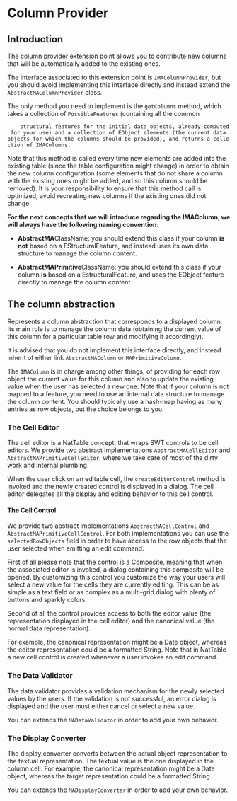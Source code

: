 =Column Provider=

==Introduction==
The column provider extension point allows you to contribute new columns that will be automatically added to the existing ones.

The interface associated to this extension point is <code>IMAColumnProvider</code>, but you should avoid implementing this interface directly and instead extend the <code>AbstractMAColumnProvider</code> class.
 
The only method you need to implement is the <code>getColumns</code> method, which takes a collection of <code>PossibleFeatures</code> (containing all the common
	 structural features for the initial data objects, already computed for your use) and a collection of <code>EObject</code> elements (the current data objects for which the columns should be provided), and returns a collection of <code>IMAColumn</code>s.

Note that this method is called every time new elements are added into the existing table (since the table configuration might change) in order to obtain the new column configuration (some elements that do not share a column with the existing ones might be added, and so this column should be removed). It is your responsibility to ensure that this method call is optimized, avoid recreating new columns if the existing ones did not change.
	 		
'''For the next concepts that we will introduce regarding the IMAColumn, we will always have the following naming convention''':

*'''AbstractMA'''ClassName: you should extend this class if your column '''is not''' based on a EStructuralFeature, and instead uses its own data structure to manage the column content.

*'''AbstractMAPrimitive'''ClassName: you should extend this class if your column '''is''' based on a EstructuralFeature, and uses the EObject feature directly to manage the column content.  

	 
==The column abstraction==
Represents a column abstraction that corresponds to a displayed column. Its main role is to manage the column data (obtaining the current value of this column for a particular table row and modifying it accordingly).

It is advised that you do not implement this interface directly, and instead inherit of either link <code>AbstractMAColumn</code> or <code>MAPrimitiveColumn</code>.

The <code>IMAColumn</code> is in charge among other things, of providing for each row object the current value for this column and also to update the existing value when the user has selected a new one. Note that if your column is not mapped to a feature, you need to use an internal data structure to manage the column content. You should typically use a hash-map having as many entries as row objects, but the choice belongs to you.

===The Cell Editor===
The cell editor is a NatTable concept, that wraps SWT controls to be cell editors. We provide two abstract implementations <code>AbstractMACellEditor</code> and <code>AbstractMAPrimitiveCellEditor</code>,  where we take care of most of the dirty work and internal plumbing.
 
When the user click on an editable cell, the <code>createEditorControl</code> method is invoked and the newly created control is displayed in a dialog. The cell editor delegates all the display and editing behavior to this cell control.

==== The Cell Control ====
We provide two abstract implementations <code>AbstractMACellControl</code> and <code>AbstractMAPrimitiveCellControl</code>. For both implementations you can use the <code>selectedRowObjects</code> field in order to have access to the row objects that the user selected when emitting an edit command. 

First of all please note that the control is a Composite, meaning that when the associated editor is invoked, a dialog containing this composite will be opened. By customizing this control you customize the way your users will select a new value for the cells they are currently editing. This can be as simple as a text field or as complex as a multi-grid dialog with plenty of buttons and sparkly colors.
 
Second of all the control provides access to both the editor value (the representation displayed in the cell editor) and the canonical value (the normal data representation).

For example, the canonical representation might be a Date object, whereas the editor representation could be a formatted String. 
Note that in NatTable a new cell control is created whenever a user invokes an edit command.

=== The Data Validator ===
The data validator provides a validation mechanism for the newly selected values by the users. If the validation is not successful, an error dialog is displayed and the user must either cancel or select a new value.

You can extends the <code>MADataValidator</code> in order to add your own behavior.

=== The Display Converter ===
The display converter converts between the actual object representation to the textual representation. The textual value is the one displayed in the column cell. For example, the canonical representation might be a Date object, whereas the target representation could be a formatted String.


You can extends the <code>MADisplayConverter</code> in order to add your own behavior.
